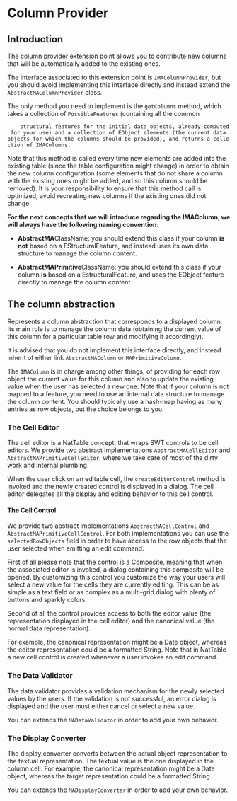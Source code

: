 =Column Provider=

==Introduction==
The column provider extension point allows you to contribute new columns that will be automatically added to the existing ones.

The interface associated to this extension point is <code>IMAColumnProvider</code>, but you should avoid implementing this interface directly and instead extend the <code>AbstractMAColumnProvider</code> class.
 
The only method you need to implement is the <code>getColumns</code> method, which takes a collection of <code>PossibleFeatures</code> (containing all the common
	 structural features for the initial data objects, already computed for your use) and a collection of <code>EObject</code> elements (the current data objects for which the columns should be provided), and returns a collection of <code>IMAColumn</code>s.

Note that this method is called every time new elements are added into the existing table (since the table configuration might change) in order to obtain the new column configuration (some elements that do not share a column with the existing ones might be added, and so this column should be removed). It is your responsibility to ensure that this method call is optimized, avoid recreating new columns if the existing ones did not change.
	 		
'''For the next concepts that we will introduce regarding the IMAColumn, we will always have the following naming convention''':

*'''AbstractMA'''ClassName: you should extend this class if your column '''is not''' based on a EStructuralFeature, and instead uses its own data structure to manage the column content.

*'''AbstractMAPrimitive'''ClassName: you should extend this class if your column '''is''' based on a EstructuralFeature, and uses the EObject feature directly to manage the column content.  

	 
==The column abstraction==
Represents a column abstraction that corresponds to a displayed column. Its main role is to manage the column data (obtaining the current value of this column for a particular table row and modifying it accordingly).

It is advised that you do not implement this interface directly, and instead inherit of either link <code>AbstractMAColumn</code> or <code>MAPrimitiveColumn</code>.

The <code>IMAColumn</code> is in charge among other things, of providing for each row object the current value for this column and also to update the existing value when the user has selected a new one. Note that if your column is not mapped to a feature, you need to use an internal data structure to manage the column content. You should typically use a hash-map having as many entries as row objects, but the choice belongs to you.

===The Cell Editor===
The cell editor is a NatTable concept, that wraps SWT controls to be cell editors. We provide two abstract implementations <code>AbstractMACellEditor</code> and <code>AbstractMAPrimitiveCellEditor</code>,  where we take care of most of the dirty work and internal plumbing.
 
When the user click on an editable cell, the <code>createEditorControl</code> method is invoked and the newly created control is displayed in a dialog. The cell editor delegates all the display and editing behavior to this cell control.

==== The Cell Control ====
We provide two abstract implementations <code>AbstractMACellControl</code> and <code>AbstractMAPrimitiveCellControl</code>. For both implementations you can use the <code>selectedRowObjects</code> field in order to have access to the row objects that the user selected when emitting an edit command. 

First of all please note that the control is a Composite, meaning that when the associated editor is invoked, a dialog containing this composite will be opened. By customizing this control you customize the way your users will select a new value for the cells they are currently editing. This can be as simple as a text field or as complex as a multi-grid dialog with plenty of buttons and sparkly colors.
 
Second of all the control provides access to both the editor value (the representation displayed in the cell editor) and the canonical value (the normal data representation).

For example, the canonical representation might be a Date object, whereas the editor representation could be a formatted String. 
Note that in NatTable a new cell control is created whenever a user invokes an edit command.

=== The Data Validator ===
The data validator provides a validation mechanism for the newly selected values by the users. If the validation is not successful, an error dialog is displayed and the user must either cancel or select a new value.

You can extends the <code>MADataValidator</code> in order to add your own behavior.

=== The Display Converter ===
The display converter converts between the actual object representation to the textual representation. The textual value is the one displayed in the column cell. For example, the canonical representation might be a Date object, whereas the target representation could be a formatted String.


You can extends the <code>MADisplayConverter</code> in order to add your own behavior.
